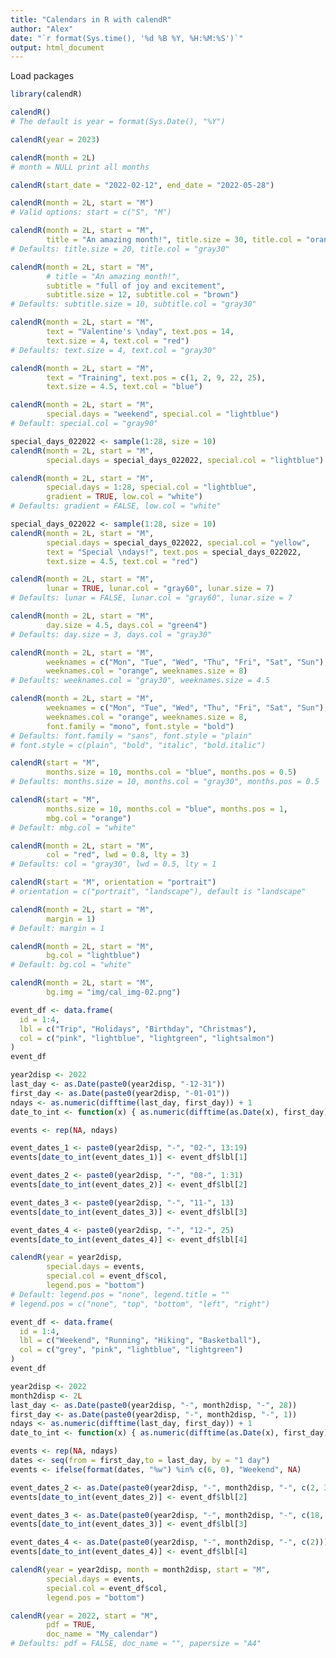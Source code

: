 ```yaml
---
title: "Calendars in R with calendR"
author: "Alex"
date: "`r format(Sys.time(), '%d %B %Y, %H:%M:%S')`"
output: html_document
---
```


Load packages

```r
library(calendR)
```

```r
calendR()
# The default is year = format(Sys.Date(), "%Y")
```

```r
calendR(year = 2023)
```

```r
calendR(month = 2L)
# month = NULL print all months
```

```r
calendR(start_date = "2022-02-12", end_date = "2022-05-28")
```

```r
calendR(month = 2L, start = "M")
# Valid options: start = c("S", "M")
```

```r
calendR(month = 2L, start = "M", 
        title = "An amazing month!", title.size = 30, title.col = "orange")
# Defaults: title.size = 20, title.col = "gray30"
```

```r
calendR(month = 2L, start = "M", 
        # title = "An amazing month!",
        subtitle = "full of joy and excitement", 
        subtitle.size = 12, subtitle.col = "brown")
# Defaults: subtitle.size = 10, subtitle.col = "gray30"
```

```r
calendR(month = 2L, start = "M", 
        text = "Valentine's \nday", text.pos = 14, 
        text.size = 4, text.col = "red")
# Defaults: text.size = 4, text.col = "gray30"
```

```r
calendR(month = 2L, start = "M", 
        text = "Training", text.pos = c(1, 2, 9, 22, 25), 
        text.size = 4.5, text.col = "blue")
```

```r
calendR(month = 2L, start = "M",
        special.days = "weekend", special.col = "lightblue")
# Default: special.col = "gray90"
```

```r
special_days_022022 <- sample(1:28, size = 10)
calendR(month = 2L, start = "M",
        special.days = special_days_022022, special.col = "lightblue")
```

```r
calendR(month = 2L, start = "M",
        special.days = 1:28, special.col = "lightblue",
        gradient = TRUE, low.col = "white")
# Defaults: gradient = FALSE, low.col = "white"
```

```r
special_days_022022 <- sample(1:28, size = 10)
calendR(month = 2L, start = "M",
        special.days = special_days_022022, special.col = "yellow",
        text = "Special \ndays!", text.pos = special_days_022022, 
        text.size = 4.5, text.col = "red")
```

```r
calendR(month = 2L, start = "M",
        lunar = TRUE, lunar.col = "gray60", lunar.size = 7)
# Defaults: lunar = FALSE, lunar.col = "gray60", lunar.size = 7
```

```r
calendR(month = 2L, start = "M",
        day.size = 4.5, days.col = "green4")
# Defaults: day.size = 3, days.col = "gray30"
```

```r
calendR(month = 2L, start = "M",
        weeknames = c("Mon", "Tue", "Wed", "Thu", "Fri", "Sat", "Sun"), 
        weeknames.col = "orange", weeknames.size = 8)
# Defaults: weeknames.col = "gray30", weeknames.size = 4.5
```

```r
calendR(month = 2L, start = "M",
        weeknames = c("Mon", "Tue", "Wed", "Thu", "Fri", "Sat", "Sun"), 
        weeknames.col = "orange", weeknames.size = 8,
        font.family = "mono", font.style = "bold")
# Defaults: font.family = "sans", font.style = "plain"
# font.style = c(plain", "bold", "italic", "bold.italic")
```

```r
calendR(start = "M",
        months.size = 10, months.col = "blue", months.pos = 0.5)
# Defaults: months.size = 10, months.col = "gray30", months.pos = 0.5
```

```r
calendR(start = "M",
        months.size = 10, months.col = "blue", months.pos = 1,
        mbg.col = "orange")
# Default: mbg.col = "white"
```

```r
calendR(month = 2L, start = "M",
        col = "red", lwd = 0.8, lty = 3)
# Defaults: col = "gray30", lwd = 0.5, lty = 1
```

```r
calendR(start = "M", orientation = "portrait")
# orientation = c("portrait", "landscape"), default is "landscape"
```

```r
calendR(month = 2L, start = "M",
        margin = 1)
# Default: margin = 1
```

```r
calendR(month = 2L, start = "M",
        bg.col = "lightblue")
# Default: bg.col = "white"
```
 
```r
calendR(month = 2L, start = "M",
        bg.img = "img/cal_img-02.png")
```

```r
event_df <- data.frame(
  id = 1:4,
  lbl = c("Trip", "Holidays", "Birthday", "Christmas"),
  col = c("pink", "lightblue", "lightgreen", "lightsalmon")
)
event_df
```

```r
year2disp <- 2022
last_day <- as.Date(paste0(year2disp, "-12-31"))
first_day <- as.Date(paste0(year2disp, "-01-01"))
ndays <- as.numeric(difftime(last_day, first_day)) + 1
date_to_int <- function(x) { as.numeric(difftime(as.Date(x), first_day)) + 1 }
```

```r
events <- rep(NA, ndays)

event_dates_1 <- paste0(year2disp, "-", "02-", 13:19)
events[date_to_int(event_dates_1)] <- event_df$lbl[1]

event_dates_2 <- paste0(year2disp, "-", "08-", 1:31)
events[date_to_int(event_dates_2)] <- event_df$lbl[2]

event_dates_3 <- paste0(year2disp, "-", "11-", 13)
events[date_to_int(event_dates_3)] <- event_df$lbl[3]

event_dates_4 <- paste0(year2disp, "-", "12-", 25)
events[date_to_int(event_dates_4)] <- event_df$lbl[4]
```

```r
calendR(year = year2disp,
        special.days = events,
        special.col = event_df$col,
        legend.pos = "bottom")
# Default: legend.pos = "none", legend.title = ""
# legend.pos = c("none", "top", "bottom", "left", "right")
```

```r
event_df <- data.frame(
  id = 1:4,
  lbl = c("Weekend", "Running", "Hiking", "Basketball"),
  col = c("grey", "pink", "lightblue", "lightgreen")
)
event_df
```

```r
year2disp <- 2022
month2disp <- 2L
last_day <- as.Date(paste0(year2disp, "-", month2disp, "-", 28))
first_day <- as.Date(paste0(year2disp, "-", month2disp, "-", 1))
ndays <- as.numeric(difftime(last_day, first_day)) + 1
date_to_int <- function(x) { as.numeric(difftime(as.Date(x), first_day)) + 1 }
```

```r
events <- rep(NA, ndays)
dates <- seq(from = first_day,to = last_day, by = "1 day")
events <- ifelse(format(dates, "%w") %in% c(6, 0), "Weekend", NA)

event_dates_2 <- as.Date(paste0(year2disp, "-", month2disp, "-", c(2, 3, 10, 11)))
events[date_to_int(event_dates_2)] <- event_df$lbl[2]

event_dates_3 <- as.Date(paste0(year2disp, "-", month2disp, "-", c(18, 19)))
events[date_to_int(event_dates_3)] <- event_df$lbl[3]

event_dates_4 <- as.Date(paste0(year2disp, "-", month2disp, "-", c(2)))
events[date_to_int(event_dates_4)] <- event_df$lbl[4]
```

```r
calendR(year = year2disp, month = month2disp, start = "M",
        special.days = events,
        special.col = event_df$col,
        legend.pos = "bottom")
```

```r
calendR(year = 2022, start = "M",
        pdf = TRUE,
        doc_name = "My_calendar")
# Defaults: pdf = FALSE, doc_name = "", papersize = "A4"
```
